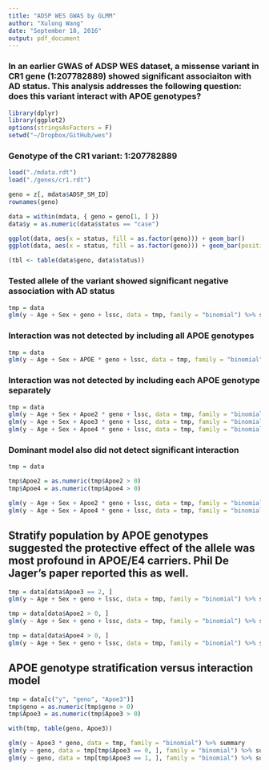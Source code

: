 ```yaml
---
title: "ADSP WES GWAS by GLMM"
author: "Xulong Wang"
date: "September 18, 2016"
output: pdf_document
---
```


### In an earlier GWAS of ADSP WES dataset, a missense variant in CR1 gene (1:207782889) showed significant associaiton with AD status. This analysis addresses the following question: does this variant interact with APOE genotypes? 

```r

library(dplyr)
library(ggplot2)
options(stringsAsFactors = F)
setwd("~/Dropbox/GitHub/wes")

```

### Genotype of the CR1 variant: 1:207782889

```r

load("./mdata.rdt")
load("./genes/cr1.rdt")

geno = z[, mdata$ADSP_SM_ID]
rownames(geno)

data = within(mdata, { geno = geno[1, ] })
data$y = as.numeric(data$status == "case")

ggplot(data, aes(x = status, fill = as.factor(geno))) + geom_bar()
ggplot(data, aes(x = status, fill = as.factor(geno))) + geom_bar(position = "fill")

(tbl <- table(data$geno, data$status))

```

### Tested allele of the variant showed significant negative association with AD status

```r

tmp = data
glm(y ~ Age + Sex + geno + lssc, data = tmp, family = "binomial") %>% summary

```

### Interaction was not detected by including all APOE genotypes

```r

tmp = data
glm(y ~ Age + Sex + APOE * geno + lssc, data = tmp, family = "binomial") %>% summary

```

### Interaction was not detected by including each APOE genotype separately 

```r

tmp = data
glm(y ~ Age + Sex + Apoe2 * geno + lssc, data = tmp, family = "binomial") %>% summary
glm(y ~ Age + Sex + Apoe3 * geno + lssc, data = tmp, family = "binomial") %>% summary
glm(y ~ Age + Sex + Apoe4 * geno + lssc, data = tmp, family = "binomial") %>% summary

```

### Dominant model also did not detect significant interaction

```r

tmp = data

tmp$Apoe2 = as.numeric(tmp$Apoe2 > 0)
tmp$Apoe4 = as.numeric(tmp$Apoe4 > 0)

glm(y ~ Age + Sex + Apoe2 * geno + lssc, data = tmp, family = "binomial") %>% summary
glm(y ~ Age + Sex + Apoe4 * geno + lssc, data = tmp, family = "binomial") %>% summary

```

## Stratify population by APOE genotypes suggested the protective effect of the allele was most profound in APOE/E4 carriers. Phil De Jager's paper reported this as well.

```r

tmp = data[data$Apoe3 == 2, ]
glm(y ~ Age + Sex + geno + lssc, data = tmp, family = "binomial") %>% summary

tmp = data[data$Apoe2 > 0, ]
glm(y ~ Age + Sex + geno + lssc, data = tmp, family = "binomial") %>% summary

tmp = data[data$Apoe4 > 0, ]
glm(y ~ Age + Sex + geno + lssc, data = tmp, family = "binomial") %>% summary

```

## APOE genotype stratification versus interaction model

```r

tmp = data[c("y", "geno", "Apoe3")]
tmp$geno = as.numeric(tmp$geno > 0)
tmp$Apoe3 = as.numeric(tmp$Apoe3 > 0)

with(tmp, table(geno, Apoe3))

glm(y ~ Apoe3 * geno, data = tmp, family = "binomial") %>% summary
glm(y ~ geno, data = tmp[tmp$Apoe3 == 0, ], family = "binomial") %>% summary
glm(y ~ geno, data = tmp[tmp$Apoe3 == 1, ], family = "binomial") %>% summary

```
